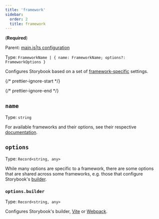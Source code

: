 ```yaml
---
title: 'framework'
sidebar:
  order: 2
  title: framework
---
```


(**Required**)

Parent: [main.js|ts configuration](./main-config.mdx)

Type: `FrameworkName | { name: FrameworkName; options?: FrameworkOptions }`

Configures Storybook based on a set of [framework-specific](../../configure/integration/frameworks.mdx) settings.

{/* prettier-ignore-start */}

<CodeSnippets path="main-config-framework.md" />

{/* prettier-ignore-end */}

## `name`

Type: `string`

For available frameworks and their options, see their respective [documentation](https://github.com/storybookjs/storybook/tree/next/code/frameworks).

## `options`

Type: `Record<string, any>`

While many options are specific to a framework, there are some options that are shared across some frameworks, e.g. those that configure Storybook's [builder](./main-config-core.mdx#builder).

### `options.builder`

Type: `Record<string, any>`

Configures Storybook's builder, [Vite](../../builders/vite.mdx) or [Webpack](../../builders/webpack.mdx).
